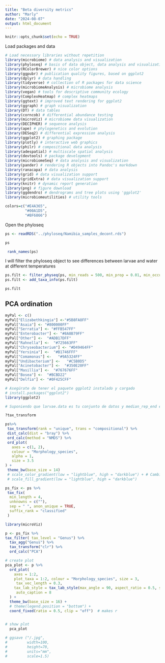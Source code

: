 ```yaml
---
title: "Beta diversity metrics"
author: "Marly"
date: "2024-08-07"
output: html_document
---
```


```r
knitr::opts_chunk$set(echo = TRUE)

```

Load packages and data
```r
# Load necessary libraries without repetition
library(microbiome) # data analysis and visualization
library(phyloseq) # basis of data object, data analysis and visualization
library(RColorBrewer) # nice color options
library(ggpubr) # publication quality figures, based on ggplot2
library(dplyr) # data handling  
library(tidyverse) # collection of R packages for data science
library(microbiomeAnalysis) # microbiome analysis
library(vegan) # tools for descriptive community ecology
library(ComplexHeatmap) # complex heatmaps
library(ggtext) # improved text rendering for ggplot2
library(ggraph) # graph visualization
library(DT) # data tables
library(corncob) # differential abundance testing
library(microViz) # microbiome data visualization
library(DECIPHER) # sequence analysis
library(ape) # phylogenetics and evolution
library(DESeq2) # differential expression analysis
library(ggplot2) # graphing package
library(plotly) # interactive web graphics
library(philr) # compositional data analysis
library(adespatial) # multiscale spatial analysis
library(devtools) # package development
library(microbiomeSeq) # data analysis and visualization
library(pander) # rendering R objects into Pandoc's markdown
library(ranacapa) # data analysis
library(grid) # data visualization support
library(gridExtra) # data visualization support
library(knitr) # dynamic report generation
library(png) # figure download
library(ggdendro) # dendrograms and tree plots using 'ggplot2'
library(microbiomeutilities) # utility tools

colors=c("#E4A365",
         "#00A1D5",
         "#BF6866")


```



Open the  phyloseq 
```r
ps <- readRDS("../phyloseq/Namibia_samples_decont.rds")

ps
```


```r
 rank_names(ps)
```




I will filter the phyloseq object to see differences between larvae and water at different temperatures

```r

ps.filt <- filter_physeq(ps, min_reads = 500, min_prop = 0.01, min_occurr = 0.0)
ps.filt <- add_taxa_info(ps.filt)

ps.filt
```


## PCA ordination

```r
myPal <- c()            
myPal["Elizabethkingia"] <-"#5B8FA8FF"
myPal["Asaia"] <- "#800000FF" 
myPal["Serratia"] <- "#FFB547FF" 
myPal["Enterobacter"] <- "#8A8B79FF" 
myPal["Other"] <-  "#ADB17DFF"
myPal["Rahnella"] <-  "#725663FF"
myPal["Chryseobacterium"] <- "#D49464FF" 
myPal["Yersinia"] <-  "#B1746FFF" 
myPal["Comamonas"] <-   "#9A5324FF" 
myPal["Undibacterium"] <-   "#C5B0D5"
myPal["Acinetobacter"] <-  "#350E20FF"
myPal["Masillia"] <-  "#767676FF"
myPal["Bosea"] <-  "#BCBD22"
myPal["Delfia"] <- "#0F425CFF"

```



```r
# Asegúrate de tener el paquete ggplot2 instalado y cargado
# install.packages("ggplot2")
library(ggplot2)

# Suponiendo que larvae.data es tu conjunto de datos y median_rep_end es la variable de días de pupación

?tax_transform

ps%>%
 tax_transform(rank = "unique", trans = "compositional") %>%
 dist_calc(dist = "bray") %>%
 ord_calc(method = "NMDS") %>% 
 ord_plot(
   axes = c(1, 2),
   colour = "Morphology_species",
   alpha = 1,
   size = 3.5
) +
 theme_bw(base_size = 14) 
 # scale_color_gradient(low = "lightblue", high = "darkblue") + # Cambia los colores a tu preferencia
 # scale_fill_gradient(low = "lightblue", high = "darkblue")

```


```r
ps_fix <- ps %>%
 tax_fix(
  min_length = 4,
  unknowns = c(""),
  sep = " ", anon_unique = TRUE,
  suffix_rank = "classified"
 )
```



```r

library(microViz) 

p <- ps_fix %>%
tax_filter( tax_level = "Genus") %>%
  tax_agg("Genus") %>%
  tax_transform("clr") %>%
  ord_calc("PCA")

# create plot
pca_plot <- p %>%
  ord_plot(
    axes = 1:2,
    plot_taxa = 1:2, colour = "Morphology_species", size = 3,
     tax_vec_length = 0.3, 
    tax_lab_style = tax_lab_style(max_angle = 90, aspect_ratio = 0.5, size = 4),
     auto_caption = 8
  ) +
  theme_bw(base_size = 16) +
  # theme(legend.position = "bottom") +
  coord_fixed(ratio = 0.5, clip = "off")  # makes r
  

# show plot
  pca_plot
```

```r

# ggsave ("/.jpg",
#         width=100,
#         height=70,
#         units="mm",
#         scale=1.5)

```

